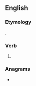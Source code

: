==English==

===Etymology===
{{suffix|name|est|lang=en}}.

===Verb===
{{head|en|verb form}}

# {{en-archaic second-person singular of|name|lang=en}}

===Anagrams===
* {{anagrams|en|Manets|Masten|aments|ant'ems|antems|mantes|mean'st|stamen}}